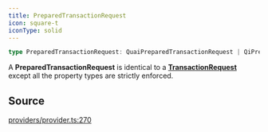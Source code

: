 ```yaml
---
title: PreparedTransactionRequest
icon: square-t
iconType: solid
---
```


```ts
type PreparedTransactionRequest: QuaiPreparedTransactionRequest | QiPreparedTransactionRequest;
```

A **PreparedTransactionRequest** is identical to a [**TransactionRequest**](/sdk/content/type-aliases/TransactionRequest) except all the
property types are strictly enforced.

## Source

[providers/provider.ts:270](https://github.com/dominant-strategies/quais.js/blob/efab3247fa7ea8c0c680c58d030bd569a590a580/src/providers/provider.ts#L270)

